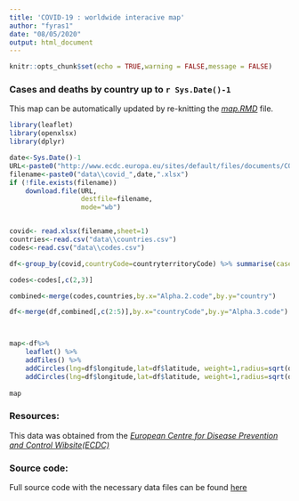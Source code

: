 ```yaml
---
title: 'COVID-19 : worldwide interacive map'
author: "fyras1"
date: "08/05/2020"
output: html_document
---
```


```r
knitr::opts_chunk$set(echo = TRUE,warning = FALSE,message = FALSE)
```

### Cases and deaths by country up to `r Sys.Date()-1`  
This map can be automatically updated by re-knitting the [*map.RMD*](https://github.com/fyras1/COVID-19-worldwide-Interactive-map/blob/master/map.Rmd) file.

```r
library(leaflet)
library(openxlsx)
library(dplyr)

date<-Sys.Date()-1
URL<-paste0("http://www.ecdc.europa.eu/sites/default/files/documents/COVID-19-geographic-disbtribution-worldwide-",date,".xlsx")
filename<-paste0("data\\covid_",date,".xlsx")
if (!file.exists(filename))
    download.file(URL,
                  destfile=filename,
                  mode="wb")


covid<- read.xlsx(filename,sheet=1)
countries<-read.csv("data\\countries.csv")
codes<-read.csv("data\\codes.csv")

df<-group_by(covid,countryCode=countryterritoryCode) %>% summarise(cases=sum(cases),deaths=sum(deaths),population=mean(popData2018))

codes<-codes[,c(2,3)]

combined<-merge(codes,countries,by.x="Alpha.2.code",by.y="country")

df<-merge(df,combined[,c(2:5)],by.x="countryCode",by.y="Alpha.3.code")



map<-df%>% 
    leaflet() %>% 
    addTiles() %>% 
    addCircles(lng=df$longitude,lat=df$latitude, weight=1,radius=sqrt(df$cases)*1500,label = paste0("Cases in ",df$name," : ",format(df$cases, big.mark=",")),color = "blue",labelOptions = labelOptions(interactive=TRUE,textsize="17px")) %>% 
    addCircles(lng=df$longitude,lat=df$latitude, weight=1,radius=sqrt(df$deaths)*1500,label = paste0("Deaths in ",df$name," : ",format(df$deaths, big.mark=",")),color = "red",labelOptions = labelOptions(interactive=TRUE,textsize="17px"))  
    
map
```

### Resources:     
This data was obtained from the [*European Centre for Disease Prevention and Control Wibsite(ECDC)*](https://www.ecdc.europa.eu/en/publications-data/download-todays-data-geographic-distribution-covid-19-cases-worldwide)      

### Source code:     
Full source code with the necessary data files can be found  [here](https://github.com/fyras1/COVID-19-worldwide-Interactive-map )